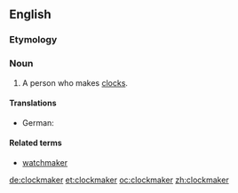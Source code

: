 ==English==

===Etymology===
{{compound|clock|maker}}

===Noun===
{{en-noun}}

# A person who makes [[clock]]s.

====Translations====
{{trans-top|person who makes clocks}}
* German: {{t+|de|Uhrmacher|m}}
{{trans-mid}}
{{trans-bottom}}

====Related terms====
* [[watchmaker]]

[[de:clockmaker]]
[[et:clockmaker]]
[[oc:clockmaker]]
[[zh:clockmaker]]